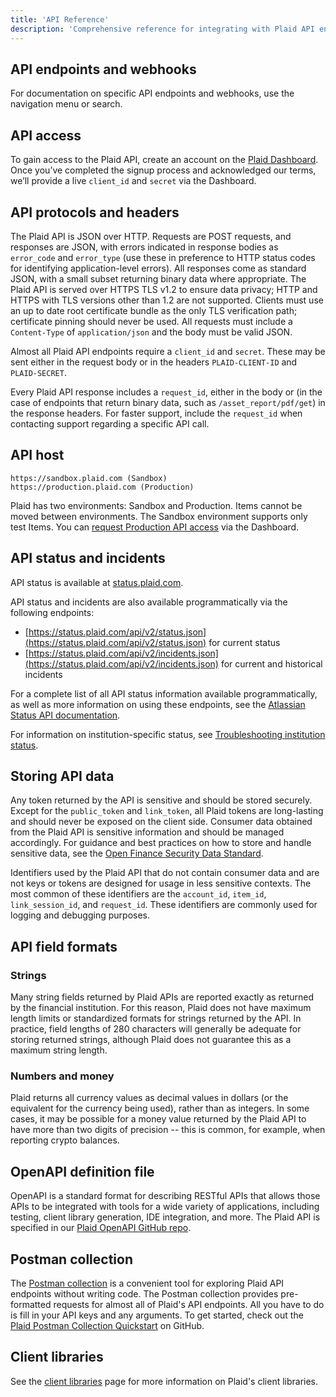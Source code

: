 ```yaml
---
title: 'API Reference'
description: 'Comprehensive reference for integrating with Plaid API endpoints'
---
```



## API endpoints and webhooks

For documentation on specific API endpoints and webhooks, use the navigation menu or search.

## API access

To gain access to the Plaid API, create an account on the [Plaid Dashboard](https://dashboard.plaid.com). Once you’ve completed the signup process and acknowledged our terms, we’ll provide a live `client_id` and `secret` via the Dashboard.

## API protocols and headers

The Plaid API is JSON over HTTP. Requests are POST requests, and responses are JSON, with errors indicated in response bodies as `error_code` and `error_type` (use these in preference to HTTP status codes for identifying application-level errors). All responses come as standard JSON, with a small subset returning binary data where appropriate. The Plaid API is served over HTTPS TLS v1.2 to ensure data privacy; HTTP and HTTPS with TLS versions other than 1.2 are not supported. Clients must use an up to date root certificate bundle as the only TLS verification path; certificate pinning should never be used. All requests must include a `Content-Type` of `application/json` and the body must be valid JSON. 

Almost all Plaid API endpoints require a `client_id` and `secret`. These may be sent either in the request body or in the headers `PLAID-CLIENT-ID` and `PLAID-SECRET`.

Every Plaid API response includes a `request_id`, either in the body or (in the case of endpoints that return binary data, such as `/asset_report/pdf/get`) in the response headers. For faster support, include the `request_id` when contacting support regarding a specific API call.

## API host

```
https://sandbox.plaid.com (Sandbox)
https://production.plaid.com (Production)
```

Plaid has two environments: Sandbox and Production. Items cannot be moved between environments. The Sandbox environment supports only test Items. You can [request Production API access](https://dashboard.plaid.com/overview/production) via the Dashboard.

## API status and incidents

API status is available at [status.plaid.com](https://status.plaid.com).

API status and incidents are also available programmatically via the following endpoints:

- [https://status.plaid.com/api/v2/status.json](https://status.plaid.com/api/v2/status.json) for current status
- [https://status.plaid.com/api/v2/incidents.json](https://status.plaid.com/api/v2/incidents.json) for current and historical incidents

For a complete list of all API status information available programmatically, as well as more information on using these endpoints, see the [Atlassian Status API documentation](https://status.atlassian.com/api).

For information on institution-specific status, see [Troubleshooting institution status](/docs/account/activity/#troubleshooting-institution-status).

## Storing API data

Any token returned by the API is sensitive and should be stored securely. Except for the `public_token` and `link_token`, all Plaid tokens are long-lasting and should never be exposed on the client side. Consumer data obtained from the Plaid API is sensitive information and should be managed accordingly. For guidance and best practices on how to store and handle sensitive data, see the [Open Finance Security Data Standard](https://ofdss.org/#documents).

Identifiers used by the Plaid API that do not contain consumer data and are not keys or tokens are designed for usage in less sensitive contexts. The most common of these identifiers are the `account_id`, `item_id`, `link_session_id`, and `request_id`. These identifiers are commonly used for logging and debugging purposes.

## API field formats

### Strings

Many string fields returned by Plaid APIs are reported exactly as returned by the financial institution. For this reason, Plaid does not have maximum length limits or standardized formats for strings returned by the API. In practice, field lengths of 280 characters will generally be adequate for storing returned strings, although Plaid does not guarantee this as a maximum string length.

### Numbers and money

Plaid returns all currency values as decimal values in dollars (or the equivalent for the currency being used), rather than as integers. In some cases, it may be possible for a money value returned by the Plaid API to have more than two digits of precision -- this is common, for example, when reporting crypto balances.

## OpenAPI definition file

OpenAPI is a standard format for describing RESTful APIs that allows those APIs to be integrated with tools for a wide variety of applications, including testing, client library generation, IDE integration, and more. The Plaid API is specified in our [Plaid OpenAPI GitHub repo](https://github.com/plaid/plaid-openapi).

## Postman collection

The [Postman collection](https://github.com/plaid/plaid-postman) is a convenient tool for exploring Plaid API endpoints without writing code. The Postman collection provides pre-formatted requests for almost all of Plaid's API endpoints. All you have to do is fill in your API keys and any arguments. To get started, check out the [Plaid Postman Collection Quickstart](https://github.com/plaid/plaid-postman) on GitHub.

## Client libraries

See the [client libraries](/docs/api/libraries) page for more information on Plaid's client libraries.
